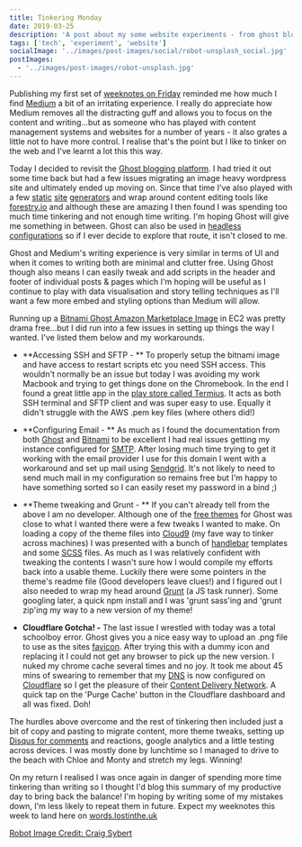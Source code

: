 ```yaml
---
title: Tinkering Monday
date: 2019-03-25
description: 'A post about my some website experiments - from ghost blogging throught to static site generators and all the things in between'
tags: ['tech', 'experiment', 'website']
socialImage: '../images/post-images/social/robot-unsplash_social.jpg'
postImages:
  - '../images/post-images/robot-unsplash.jpg'
---
```



Publishing my first set of [weeknotes on Friday](http://words.lostinthe.uk/weeknotes-1-be-more-like-robbie/) reminded me how much I find [Medium](http://words.lostinthe.uk/tinkering-monday/medium.com) a bit of an irritating experience. I really do appreciate how Medium removes all the distracting guff and allows you to focus on the content and writing...but as someone who has played with content management systems and websites for a number of years - it also grates a little not to have more control. I realise that's the point but I like to tinker on the web and I've learnt a lot this this way.

<GatsbyImage
  alt="toy robot"
  title="toy robot"
  image={getImage(props.frontmatter.postImages[0])}
  className="imageFull"
/>

Today I decided to revisit the [Ghost blogging platform](https://ghost.org/). I had tried it out some time back but had a few issues migrating an image heavy wordpress site and ultimately ended up moving on. Since that time I've also played with a few [static](https://gohugo.io/) [site](https://jekyllrb.com/) [generators](https://www.gatsbyjs.org/) and wrap around content editing tools like [forestry.io](https://forestry.io/) and although these are amazing I then found I was spending too much time tinkering and not enough time writing. I'm hoping Ghost will give me something in between. Ghost can also be used in [headless configurations](https://blog.ghost.org/jamstack/) so if I ever decide to explore that route, it isn't closed to me.

Ghost and Medium's writing experience is very similar in terms of UI and when it comes to writing both are minimal and clutter free. Using Ghost though also means I can easily tweak and add scripts in the header and footer of individual posts & pages which I'm hoping will be useful as I continue to play with data visualisation and story telling techniques as I'll want a few more embed and styling options than Medium will allow.

Running up a [Bitnami Ghost Amazon Marketplace Image](https://aws.amazon.com/marketplace/pp/B00NPHLY8W) in EC2 was pretty drama free...but I did run into a few issues in setting up things the way I wanted. I've listed them below and my workarounds.

- **Accessing SSH and SFTP - ** To properly setup the bitnami image and have access to restart scripts etc you need SSH access. This wouldn't normally be an issue but today I was avoiding my work Macbook and trying to get things done on the Chromebook. In the end I found a great little app in the [play store called Termius](https://play.google.com/store/apps/details?id=com.server.auditor.ssh.client&hl=en_GB). It acts as both SSH terminal and SFTP client and was super easy to use. Equally it didn't struggle with the AWS .pem key files (where others did!)

- **Configuring Email - ** As much as I found the documentation from both [Ghost](https://docs.ghost.org/concepts/config/) and [Bitnami](https://docs.bitnami.com/aws/apps/ghost/) to be excellent I had real issues getting my instance configured for [SMTP](https://en.wikipedia.org/wiki/Simple_Mail_Transfer_Protocol). After losing much time trying to get it working with the email provider I use for this domain I went with a workaround and set up mail using [Sendgrid](https://sendgrid.com/). It's not likely to need to send much mail in my configuration so remains free but I'm happy to have something sorted so I can easily reset my password in a bind ;)

- **Theme tweaking and Grunt - ** If you can't already tell from the above I am no developer. Although one of the [free themes](https://marketplace.ghost.org/) for Ghost was close to what I wanted there were a few tweaks I wanted to make. On loading a copy of the theme files into [Cloud9](https://aws.amazon.com/cloud9/) (my fave way to tinker across machines) I was presented with a bunch of [handlebar](https://handlebarsjs.com/) templates and some [SCSS](https://sass-lang.com/guide) files. As much as I was relatively confident with tweaking the contents I wasn't sure how I would compile my efforts back into a usable theme. Luckily there were some pointers in the theme's readme file (Good developers leave clues!) and I figured out I also needed to wrap my head around [Grunt](https://gruntjs.com/getting-started) (a JS task runner). Some googling later, a quick npm install and I was 'grunt sass'ing and 'grunt zip'ing my way to a new version of my theme!

- **Cloudflare Gotcha! -** The last issue I wrestled with today was a total schoolboy error. Ghost gives you a nice easy way to upload an .png file to use as the sites [favicon](https://en.wikipedia.org/wiki/Favicon). After trying this with a dummy icon and replacing it I could not get any browser to pick up the new version. I nuked my chrome cache several times and no joy. It took me about 45 mins of swearing to remember that my [DNS](https://en.wikipedia.org/wiki/Domain_Name_System) is now configured on [Cloudflare](https://www.cloudflare.com/) so I get the pleasure of their [Content Delivery Network](https://en.wikipedia.org/wiki/Content_delivery_network). A quick tap on the 'Purge Cache' button in the Cloudflare dashboard and all was fixed. Doh!

The hurdles above overcome and the rest of tinkering then included just a bit of copy and pasting to migrate content, more theme tweaks, setting up [Disqus for comments](https://disqus.com/) and reactions, google analytics and a little testing across devices. I was mostly done by lunchtime so I managed to drive to the beach with Chloe and Monty and stretch my legs. Winning!

On my return I realised I was once again in danger of spending more time tinkering than writing so I thought I'd blog this summary of my productive day to bring back the balance! I'm hoping by writing some of my mistakes down, I'm less likely to repeat them in future. Expect my weeknotes this week to land here on [words.lostinthe.uk](http://words.lostinthe.uk/)

[Robot Image Credit: Craig Sybert](https://unsplash.com/photos/S-vkpXA3os8?utm_source=unsplash&utm_medium=referral&utm_content=creditCopyText)
